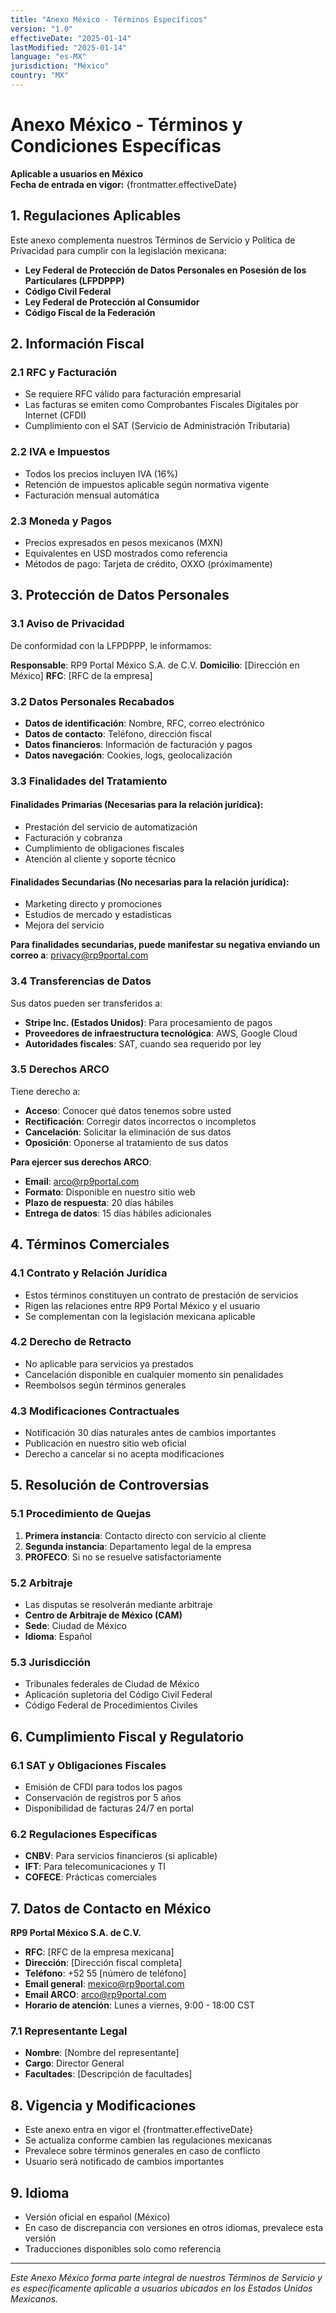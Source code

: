 ```yaml
---
title: "Anexo México - Términos Específicos"
version: "1.0"
effectiveDate: "2025-01-14"
lastModified: "2025-01-14"
language: "es-MX"
jurisdiction: "México"
country: "MX"
---
```


# Anexo México - Términos y Condiciones Específicas

**Aplicable a usuarios en México**  
**Fecha de entrada en vigor:** {frontmatter.effectiveDate}

## 1. Regulaciones Aplicables

Este anexo complementa nuestros Términos de Servicio y Política de Privacidad para cumplir con la legislación mexicana:

- **Ley Federal de Protección de Datos Personales en Posesión de los Particulares (LFPDPPP)**
- **Código Civil Federal**
- **Ley Federal de Protección al Consumidor**
- **Código Fiscal de la Federación**

## 2. Información Fiscal

### 2.1 RFC y Facturación
- Se requiere RFC válido para facturación empresarial
- Las facturas se emiten como Comprobantes Fiscales Digitales por Internet (CFDI)
- Cumplimiento con el SAT (Servicio de Administración Tributaria)

### 2.2 IVA e Impuestos
- Todos los precios incluyen IVA (16%)
- Retención de impuestos aplicable según normativa vigente
- Facturación mensual automática

### 2.3 Moneda y Pagos
- Precios expresados en pesos mexicanos (MXN)
- Equivalentes en USD mostrados como referencia
- Métodos de pago: Tarjeta de crédito, OXXO (próximamente)

## 3. Protección de Datos Personales

### 3.1 Aviso de Privacidad
De conformidad con la LFPDPPP, le informamos:

**Responsable**: RP9 Portal México S.A. de C.V.
**Domicilio**: [Dirección en México]
**RFC**: [RFC de la empresa]

### 3.2 Datos Personales Recabados
- **Datos de identificación**: Nombre, RFC, correo electrónico
- **Datos de contacto**: Teléfono, dirección fiscal
- **Datos financieros**: Información de facturación y pagos
- **Datos navegación**: Cookies, logs, geolocalización

### 3.3 Finalidades del Tratamiento

#### Finalidades Primarias (Necesarias para la relación jurídica):
- Prestación del servicio de automatización
- Facturación y cobranza
- Cumplimiento de obligaciones fiscales
- Atención al cliente y soporte técnico

#### Finalidades Secundarias (No necesarias para la relación jurídica):
- Marketing directo y promociones
- Estudios de mercado y estadísticas
- Mejora del servicio

**Para finalidades secundarias, puede manifestar su negativa enviando un correo a**: privacy@rp9portal.com

### 3.4 Transferencias de Datos
Sus datos pueden ser transferidos a:
- **Stripe Inc. (Estados Unidos)**: Para procesamiento de pagos
- **Proveedores de infraestructura tecnológica**: AWS, Google Cloud
- **Autoridades fiscales**: SAT, cuando sea requerido por ley

### 3.5 Derechos ARCO
Tiene derecho a:
- **Acceso**: Conocer qué datos tenemos sobre usted
- **Rectificación**: Corregir datos incorrectos o incompletos
- **Cancelación**: Solicitar la eliminación de sus datos
- **Oposición**: Oponerse al tratamiento de sus datos

**Para ejercer sus derechos ARCO**:
- **Email**: arco@rp9portal.com
- **Formato**: Disponible en nuestro sitio web
- **Plazo de respuesta**: 20 días hábiles
- **Entrega de datos**: 15 días hábiles adicionales

## 4. Términos Comerciales

### 4.1 Contrato y Relación Jurídica
- Estos términos constituyen un contrato de prestación de servicios
- Rigen las relaciones entre RP9 Portal México y el usuario
- Se complementan con la legislación mexicana aplicable

### 4.2 Derecho de Retracto
- No aplicable para servicios ya prestados
- Cancelación disponible en cualquier momento sin penalidades
- Reembolsos según términos generales

### 4.3 Modificaciones Contractuales
- Notificación 30 días naturales antes de cambios importantes
- Publicación en nuestro sitio web oficial
- Derecho a cancelar si no acepta modificaciones

## 5. Resolución de Controversias

### 5.1 Procedimiento de Quejas
1. **Primera instancia**: Contacto directo con servicio al cliente
2. **Segunda instancia**: Departamento legal de la empresa
3. **PROFECO**: Si no se resuelve satisfactoriamente

### 5.2 Arbitraje
- Las disputas se resolverán mediante arbitraje
- **Centro de Arbitraje de México (CAM)**
- **Sede**: Ciudad de México
- **Idioma**: Español

### 5.3 Jurisdicción
- Tribunales federales de Ciudad de México
- Aplicación supletoria del Código Civil Federal
- Código Federal de Procedimientos Civiles

## 6. Cumplimiento Fiscal y Regulatorio

### 6.1 SAT y Obligaciones Fiscales
- Emisión de CFDI para todos los pagos
- Conservación de registros por 5 años
- Disponibilidad de facturas 24/7 en portal

### 6.2 Regulaciones Específicas
- **CNBV**: Para servicios financieros (si aplicable)
- **IFT**: Para telecomunicaciones y TI
- **COFECE**: Prácticas comerciales

## 7. Datos de Contacto en México

**RP9 Portal México S.A. de C.V.**
- **RFC**: [RFC de la empresa mexicana]
- **Dirección**: [Dirección fiscal completa]
- **Teléfono**: +52 55 [número de teléfono]
- **Email general**: mexico@rp9portal.com
- **Email ARCO**: arco@rp9portal.com
- **Horario de atención**: Lunes a viernes, 9:00 - 18:00 CST

### 7.1 Representante Legal
- **Nombre**: [Nombre del representante]
- **Cargo**: Director General
- **Facultades**: [Descripción de facultades]

## 8. Vigencia y Modificaciones

- Este anexo entra en vigor el {frontmatter.effectiveDate}
- Se actualiza conforme cambien las regulaciones mexicanas
- Prevalece sobre términos generales en caso de conflicto
- Usuario será notificado de cambios importantes

## 9. Idioma

- Versión oficial en español (México)
- En caso de discrepancia con versiones en otros idiomas, prevalece esta versión
- Traducciones disponibles solo como referencia

---

*Este Anexo México forma parte integral de nuestros Términos de Servicio y es específicamente aplicable a usuarios ubicados en los Estados Unidos Mexicanos.*
